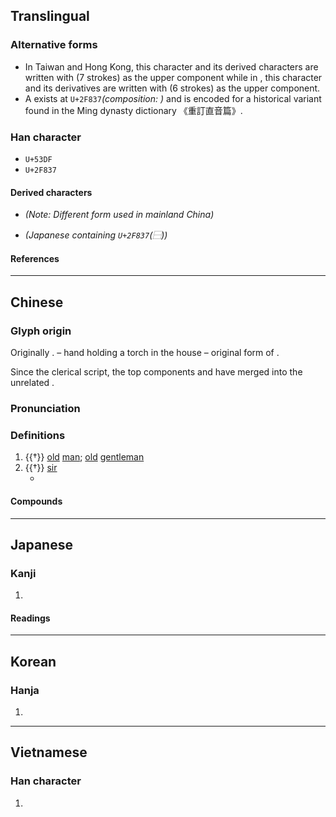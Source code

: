 {{also|叜}}
{{character info}}
{{character info|0x2F837}}
==Translingual==

===Alternative forms===
* In Taiwan and Hong Kong, this character and its derived characters are written with {{l|mul|𦥑}} (7 strokes) as the upper component while in {{w|zh:新字形|mainland China}}, this character and its derivatives are written with {{l|mul|臼}} (6 strokes) as the upper component.
* A {{w|CJK Compatibility Ideographs|CJK compatibility ideograph}} exists at <code>U+2F837</code>''(composition: <small>{{l|mul|⿱[[申]][[又]]}}</small>)'' and is encoded for a historical variant found in the Ming dynasty dictionary 《重訂直音篇》. <!-- Refer Page 35, Character no. 4 of https://archive.org/stream/02076767.cn#page/n34/mode/2up -->

===Han character===
* <code>U+53DF</code> {{Han char|rn=29|rad=又|as=08|asc=07|sn=10|snc=9|four=77407|canj=HXLE|ids=⿱⿻臼丨又(G),⿱⿻𦥑丨又(HTJK)}} <!-- 𦥔 has two different forms and is only used in G and T -->
* <code>U+2F837</code> {{Han char|rn=29|rad=又|as=05|sn=7|four=|canj=LLE|ids=⿱申又}}

====Derived characters====
* {{l|mul|[[傁]], [[嗖]], [[𭎾]], [[嫂]], [[𡻁]], [[㥰]], [[搜]], [[溲]], [[遚]], [[膄]], [[㮴]], [[𣯜]], [[𭵕]], [[獀]], [[瞍]], [[𥕋]], [[𦃈]], [[䏂]], [[艘]], [[螋]], [[謏]]([[𫍲]]), [[𧳶]], [[𫌆]], [[𧽏]], [[醙]], [[鎪]]([[锼]]), [[𩌅]], [[颼]]([[飕]]), [[餿]]([[馊]]), [[騪]]([[𩨄]]), [[𩴍]], [[䱸]]([[𫠑]]), [[鄋]], [[㪢]], [[㲣]], [[𠭦]], [[㟬]], [[𤔣]], [[蓃]], [[𥰞]], [[𠪇]], [[廋]], [[瘦]]}} ''(Note: Different form used in mainland China)''
* {{l|mul|[[捜]], [[痩]]}} ''(Japanese {{w|shinjitai}} containing  <code>U+2F837</code>(⿱<small>{{l|mul|[[申]][[又]]}}</small>))''

====References====
{{Han ref|kx=0166.210|dkj=03176|dj=0378.130|hdz=10399.010|uh=53DF}}
{{Han ref|uh=2F837}}

----

==Chinese==
{{zh-forms|alt=⿱[[申#Chinese|申]][[又#Chinese|又]]-historical variant,叜-ancient form,𡨎,傁,𠋢,}}

===Glyph origin===
{{Han etym}}
Originally {{zh-l|*叜}}. {{Han compound|宀|火|又|t1=roof; house|t2=fire|t3=hand|ls=ic}} – hand holding a torch in the house – original form of {{zh-l|*搜|to search}}.

Since the clerical script, the top components {{zh-l|*宀}} and {{zh-l|*火}} have merged into the unrelated {{zh-l|*𦥔}}.

===Pronunciation===
{{zh-pron
|m=sǒu
|c=sau2
|md=sēu
|mn=xm,zz,tw:só͘/qz:só
|mn-t=sou2
|w=2seu
|mc=y
|oc=y
|cat=n
}}

===Definitions===
{{zh-hanzi}}

# {{†}} [[old]] [[man]]; [[old]] [[gentleman]]
# {{†}} {{lb|zh|honorific}} {{n-g|Term of address for an elderly man:}} [[sir]]
#* {{zh-x|王 曰：「^叟！不 遠 千 里 而 來，亦 將 有 以 利 吾 國 乎？」|The king said, “'''Venerable sir''', since you have not counted it far to come here, a distance of a thousand ''li'', may I presume that you are provided with counsels to profit my kingdom?”|ref=Mengzi}}

====Compounds====
{{zh-der|北叟失馬|叟兵|叟叟|白叟|白叟黃童|瞽叟|河曲智叟|漫叟|煙波釣叟|迂叟|釣叟|老叟|黃童白叟|童叟無欺|野叟曝言|蒙叟}}

----

==Japanese==

===Kanji===
{{ja-kanji|grade=|rs=又08}}

# {{rfdef|ja|sort=又08}}

====Readings====
{{ja-readings
|on=そう, しゅう
|kun=おきな-
}}

----

==Korean==

===Hanja===
{{ko-hanja|수}}

# {{rfdef|ko|sort=又08}}

----

==Vietnamese==

===Han character===
{{vi-readings|rs=又07|reading=[[tẩu]]}}

# {{rfdef|vi|sort=又07}}